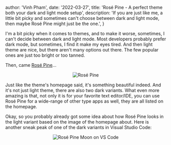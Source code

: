 
  author: 'Vinh Pham',
  date: '2022-03-27',
  title: 'Rosé Pine - A perfect theme both your dark and light mode setup',
  description:
  'If you are just like me, a little bit picky and sometimes can\'t choose between dark and light mode, then maybe Rosé Pine might just be the one.',
}


I'm a bit picky when it comes to themes, and to make it worse, sometimes, I can't decide between dark and light mode. Most developers probably prefer dark mode, but sometimes, I find it make my eyes tired. And then light theme are nice, but there aren't many options out there. The few popular ones are just too bright or too tanned.

Then, came [Rosé Pine](https://rosepinetheme.com)...

<center><Image src={rosePineHome} alt="Rosé Pine" /></center>

Just like the theme's homepage said, it's something beautiful indeed. And it's not just light theme, there are also two dark variants. What even more amazing is that, not only it is for your favorite text editor/IDE, you can use Rosé Pine for a wide-range of other type apps as well, they are all listed on the homepage.

Okay, so you probably already got some idea about how Rosé Pine looks in the light variant based on the image of the homepage about. Here is another sneak peak of one of the dark variants in Visual Studio Code:

<center><Image src={rosePineCode} alt="Rosé Pine Moon on VS Code" /></center>